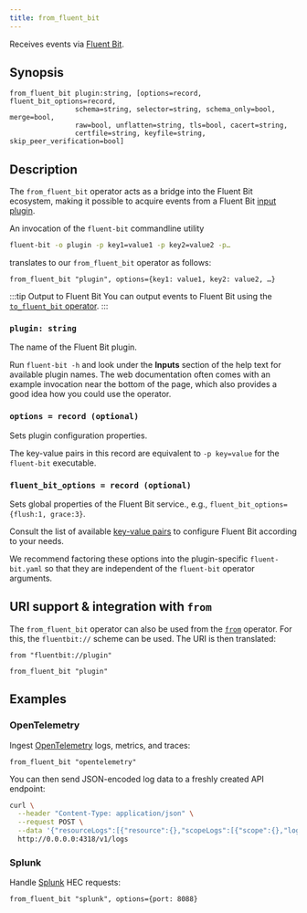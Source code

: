 ```yaml
---
title: from_fluent_bit
---
```


Receives events via [Fluent Bit](https://docs.fluentbit.io/).

## Synopsis

```tql
from_fluent_bit plugin:string, [options=record, fluent_bit_options=record,
                schema=string, selector=string, schema_only=bool, merge=bool,
                raw=bool, unflatten=string, tls=bool, cacert=string,
                certfile=string, keyfile=string, skip_peer_verification=bool]
```

## Description

The `from_fluent_bit` operator acts as a bridge into the Fluent Bit ecosystem,
making it possible to acquire events from a Fluent Bit [input plugin][inputs].

[inputs]: https://docs.fluentbit.io/manual/pipeline/inputs

An invocation of the `fluent-bit` commandline utility

```bash
fluent-bit -o plugin -p key1=value1 -p key2=value2 -p…
```

translates to our `from_fluent_bit` operator as follows:

```tql
from_fluent_bit "plugin", options={key1: value1, key2: value2, …}
```

:::tip Output to Fluent Bit
You can output events to Fluent Bit using the [`to_fluent_bit` operator](to_fluent_bit).
:::

### `plugin: string`

The name of the Fluent Bit plugin.

Run `fluent-bit -h` and look under the **Inputs** section of the
help text for available plugin names. The web documentation often comes with an
example invocation near the bottom of the page, which also provides a good idea
how you could use the operator.

### `options = record (optional)`

Sets plugin configuration properties.

The key-value pairs in this record are equivalent to `-p key=value` for the
`fluent-bit` executable.

### `fluent_bit_options = record (optional)`

Sets global properties of the Fluent Bit service., e.g., `fluent_bit_options={flush:1, grace:3}`.

Consult the list of available [key-value pairs][service-properties] to configure
Fluent Bit according to your needs.

[service-properties]: https://docs.fluentbit.io/manual/administration/configuring-fluent-bit/classic-mode/configuration-file#config_section

We recommend factoring these options into the plugin-specific `fluent-bit.yaml`
so that they are independent of the `fluent-bit` operator arguments.


<ParsingOptions />

<TLSOptions tls_default="false"/>

## URI support & integration with `from`

The `from_fluent_bit` operator can also be used from the [`from`](from)
operator. For this, the `fluentbit://` scheme can be used. The URI is then translated:

```tql
from "fluentbit://plugin"
```
```tql
from_fluent_bit "plugin"
```

## Examples

### OpenTelemetry

Ingest [OpenTelemetry](https://docs.fluentbit.io/manual/pipeline/inputs/slack)
logs, metrics, and traces:

```tql
from_fluent_bit "opentelemetry"
```

You can then send JSON-encoded log data to a freshly created API endpoint:

```bash
curl \
  --header "Content-Type: application/json" \
  --request POST \
  --data '{"resourceLogs":[{"resource":{},"scopeLogs":[{"scope":{},"logRecords":[{"timeUnixNano":"1660296023390371588","body":{"stringValue":"{\"message\":\"dummy\"}"},"traceId":"","spanId":""}]}]}]}' \
  http://0.0.0.0:4318/v1/logs
```

### Splunk

Handle [Splunk](https://docs.fluentbit.io/manual/pipeline/inputs/splunk) HEC requests:

```tql
from_fluent_bit "splunk", options={port: 8088}
```
